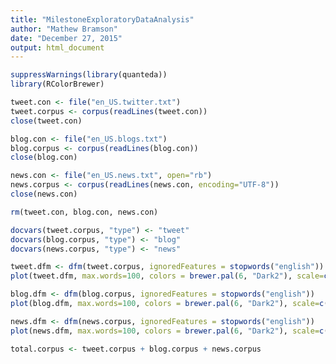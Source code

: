```yaml
---
title: "MilestoneExploratoryDataAnalysis"
author: "Mathew Bramson"
date: "December 27, 2015"
output: html_document
---
```



```r
suppressWarnings(library(quanteda))
library(RColorBrewer)
```

```r
tweet.con <- file("en_US.twitter.txt")
tweet.corpus <- corpus(readLines(tweet.con))
close(tweet.con)

blog.con <- file("en_US.blogs.txt")
blog.corpus <- corpus(readLines(blog.con))
close(blog.con)

news.con <- file("en_US.news.txt", open="rb")
news.corpus <- corpus(readLines(news.con, encoding="UTF-8"))
close(news.con)
```

```r
rm(tweet.con, blog.con, news.con)
```

```r
docvars(tweet.corpus, "type") <- "tweet"
docvars(blog.corpus, "type") <- "blog"
docvars(news.corpus, "type") <- "news"
```

```r
tweet.dfm <- dfm(tweet.corpus, ignoredFeatures = stopwords("english"))
plot(tweet.dfm, max.words=100, colors = brewer.pal(6, "Dark2"), scale=c(3, .5))
```

```r
blog.dfm <- dfm(blog.corpus, ignoredFeatures = stopwords("english"))
plot(blog.dfm, max.words=100, colors = brewer.pal(6, "Dark2"), scale=c(4, .5))
```

```r
news.dfm <- dfm(news.corpus, ignoredFeatures = stopwords("english"))
plot(news.dfm, max.words=100, colors = brewer.pal(6, "Dark2"), scale=c(3, .5))
```

```r
total.corpus <- tweet.corpus + blog.corpus + news.corpus
```